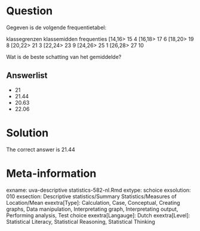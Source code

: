 Question
========

Gegeven is de volgende frequentietabel:

klassegrenzen klassemidden frequenties
[14,16> 15 4
[16,18> 17 6
[18,20> 19 8
[20,22> 21 3
[22,24> 23 9
[24,26> 25 1
[26,28> 27 10

Wat is de beste schatting van het gemiddelde? 

Answerlist
----------
* 21
* 21.44
* 20.63
* 22.06

Solution
========

The correct answer is  21.44 

Meta-information
================
exname: uva-descriptive statistics-582-nl.Rmd 
extype: schoice 
exsolution: 010 
exsection: Descriptive statistics/Summary Statistics/Measures of Location/Mean
exextra[Type]: Calculation, Case, Conceptual, Creating graphs, Data manipulation, Interpretating graph, Interpretating output, Performing analysis, Test choice 
exextra[Langauge]: Dutch 
exextra[Level]: Statistical Literacy, Statistical Reasoning, Statistical Thinking 
